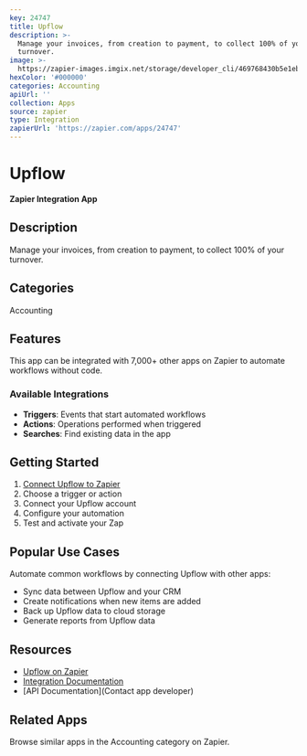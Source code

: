 ```yaml
---
key: 24747
title: Upflow
description: >-
  Manage your invoices, from creation to payment, to collect 100% of your
  turnover.
image: >-
  https://zapier-images.imgix.net/storage/developer_cli/469768430b5e1ebae3c1e81e75ca3126_3.png?auto=format%2Ccompress&ixlib=python-3.0.0&q=50
hexColor: '#000000'
categories: Accounting
apiUrl: ''
collection: Apps
source: zapier
type: Integration
zapierUrl: 'https://zapier.com/apps/24747'
---
```

# Upflow

**Zapier Integration App**

## Description

Manage your invoices, from creation to payment, to collect 100% of your turnover.

## Categories

Accounting

## Features

This app can be integrated with 7,000+ other apps on Zapier to automate workflows without code.

### Available Integrations

- **Triggers**: Events that start automated workflows
- **Actions**: Operations performed when triggered
- **Searches**: Find existing data in the app

## Getting Started

1. [Connect Upflow to Zapier](https://zapier.com/apps/24747)
2. Choose a trigger or action
3. Connect your Upflow account
4. Configure your automation
5. Test and activate your Zap

## Popular Use Cases

Automate common workflows by connecting Upflow with other apps:

- Sync data between Upflow and your CRM
- Create notifications when new items are added
- Back up Upflow data to cloud storage
- Generate reports from Upflow data

## Resources

- [Upflow on Zapier](https://zapier.com/apps/24747)
- [Integration Documentation](https://zapier.com/apps/24747/integrations)
- [API Documentation](Contact app developer)

## Related Apps

Browse similar apps in the Accounting category on Zapier.
